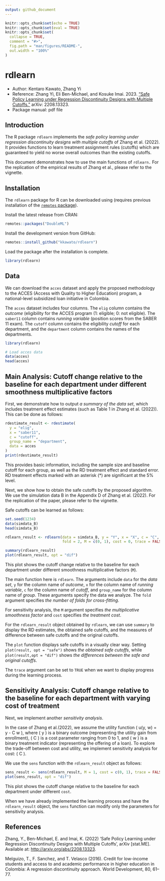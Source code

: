 ```yaml
---
output: github_document
---
```

<!-- README.md is generated from README.Rmd. Please edit that file -->

```r
knitr::opts_chunk$set(echo = TRUE)
knitr::opts_chunk$set(eval = TRUE)
knitr::opts_chunk$set(
  collapse = TRUE,
  comment = "#>",
  fig.path = "man/figures/README-",
  out.width = "100%"
)
```

# rdlearn

<!-- badges: start -->

<!-- badges: end -->

- Author: Kentaro Kawato, Zhang Yi
- Reference: Zhang Yi, Eli Ben-Michael, and Kosuke Imai. 2023. [“Safe Policy
  Learning under Regression Discontinuity Designs with Multiple Cutoffs.”](http://arxiv.org/abs/2208.13323) 
  arXiv: 2208.13323.
- Package manual: pdf file

## Introduction

The R package `rdlearn` implements the *safe policy learning under regression discontinuity designs with multiple cutoffs* of Zhang et al. (2022). It provides functions to learn treatment assignment rules (cutoffs) which are guaranteed to yield no worse overall outcomes than the existing cutoffs.

This document demonstrates how to use the main functions of `rdlearn.` For the replication of the empirical results of Zhang et al., please refer to the vignette.

## Installation

The `rdlearn` package for R can be downloaded using (requires previous installation of the [`remotes` package](https://remotes.r-lib.org/index.html)).

Install the latest release from CRAN:

```r
remotes::packages("DoubleML")
```

Install the development version from GitHub:

```r
remotes::install_github("kkawato/rdlearn")
```

Load the package after the installation is complete.

```r
library(rdlearn)
```

## Data

We can download the `acces` dataset and apply the proposed methodology to the ACCES (Access with Quality to Higher Education) program, a national-level subsidized loan initiative in Colombia.

The `acces` dataset includes four columns. The `elig` column contains the *outcome* (eligibility for the ACCES program (1: eligible; 0: not eligible). The `saber11` column contains *running variable* (position scores from the SABER 11 exam). The `cutoff` column contains the eligibility *cutoff* for each department, and the `department` column contains the names of the departments.

```r
library(rdlearn)

# Load acces data
data(acces)
head(acces)
```

## Main Analysis: Cutoff change relative to the baseline for each department under different smoothness multiplicative factors

First, we demonstrate how to output *a summary of the data set*, which includes treatment effect estimates (such as Table 1 in Zhang et al. (2022)). This can be done as follows:

```r
rdestimate_result <- rdestimate(
  y = "elig",
  x = "saber11",
  c = "cutoff",
  group_name = "department",
  data = acces
)
print(rdestimate_result)
```

This provides basic information, including the sample size and baseline cutoff for each group, as well as the RD treatment effect and standard error. RD treatment effects marked with an asterisk (*) are significant at the 5% level.

Next, we show how to obtain the safe cutoffs by the proposed algorithm. We use the simulation data B in the Appendix D of Zhang et al. (2022). For the replication of the paper, please refer to the vignette.

Safe cutoffs can be learned as follows:

```r
set.seed(1234)
data(simdata_B)
head(simdata_B)

rdlearn_result <- rdlearn(data = simdata_B, y = "Y", x = "X", c = "C", 
                          fold = 2, M = c(0, 1), cost = 0, trace = FALSE)

summary(rdlearn_result)
plot(rdlearn_result, opt = "dif")
```

This plot shows the cutoff change relative to the baseline for each department under different smoothness multiplicative factors (`M`).

The main function here is `rdlearn`. The arguments include `data` for the *data set*, `y` for the column name of *outcome*, `x` for the column name of *running variable*, `c` for the column name of *cutoff*, and `group_name` for the column name of *group*. These arguments specify the data we analyze. The `fold` argument specifies *the number of folds for cross-fitting*.

For sensitivity analysis, the `M` argument specifies *the multiplicative smoothness factor* and `cost` specifies *the treatment cost*.

For the `rdlearn_result` object obtained by `rdlearn`, we can use `summary` to display the RD estimates, the obtained safe cutoffs, and the measures of difference between safe cutoffs and the original cutoffs.

The `plot` function displays safe cutoffs in a visually clear way. Setting `plot(result, opt = "safe")` shows *the obtained safe cutoffs*, while `plot(result,opt = "dif")` shows *the differences between the safe and original cutoffs*.

The `trace` argument can be set to `TRUE` when we want to display progress during the learning process.

## Sensitivity Analysis: Cutoff change relative to the baseline for each department with varying cost of treatment

Next, we implement another *sensitivity analysis*.

In the case of Zhang et al.(2022), we assume the utility function \( u(y, w) = y - C \times w \), where \( y \) is a binary outcome (representing the utility gain from enrollment), \( C \) is a cost parameter ranging from 0 to 1, and \( w \) is a binary treatment indicator (representing the offering of a loan). To explore the trade-off between cost and utility, we implement sensitivity analysis for cost: \( C \).

We use the `sens` function with the `rdlearn_result` object as follows:

```r
sens_result <- sens(rdlearn_result, M = 1, cost = c(0, 1), trace = FALSE)
plot(sens_result, opt = "dif")
```

This plot shows the cutoff change relative to the baseline for each department under different `cost`.

When we have already implemented the learning process and have the `rdlearn_result` object, the `sens` function can modify only the parameters for sensitivity analysis.

## References

Zhang, Y., Ben-Michael, E. and Imai, K. (2022) ‘Safe Policy Learning under Regression Discontinuity Designs with Multiple Cutoffs’, arXiv [stat.ME]. Available at: [http://arxiv.org/abs/2208.13323](http://arxiv.org/abs/2208.13323).

Melguizo, T., F. Sanchez, and T. Velasco (2016). Credit for low-income students and access to and academic performance in higher education in Colombia: A regression discontinuity approach. World Development, 80, 61–77.
